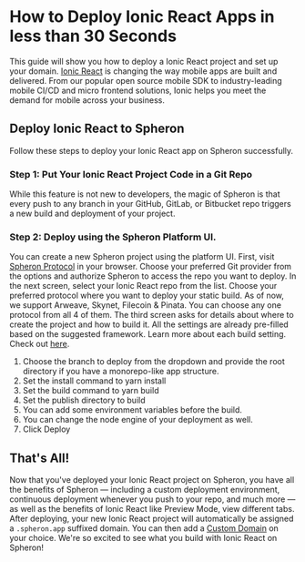 
# How to Deploy Ionic React Apps in less than 30 Seconds

This guide will show you how to deploy a Ionic React project and set up your domain.
[Ionic React](https://ionicframework.com/) is changing the way mobile apps are built and delivered. From our popular open source mobile SDK to industry-leading mobile CI/CD and micro frontend solutions, Ionic helps you meet the demand for mobile across your business.

## Deploy Ionic React to Spheron

Follow these steps to deploy your Ionic React app on Spheron successfully.

### Step 1: Put Your Ionic React Project Code in a Git Repo

While this feature is not new to developers, the magic of Spheron is that every push to any branch in your GitHub, GitLab, or Bitbucket repo triggers a new build and deployment of your project.

### Step 2: Deploy using the Spheron Platform UI.

You can create a new Spheron project using the platform UI. First, visit [Spheron Protocol](https://app.spheron.network/) in your browser.
Choose your preferred Git provider from the options and authorize Spheron to access the repo you want to deploy.
In the next screen, select your Ionic React repo from the list.
Choose your preferred protocol where you want to deploy your static build. As of now, we support Arweave, Skynet, Filecoin & Pinata. You can choose any one protocol from all 4 of them.
The third screen asks for details about where to create the project and how to build it. All the settings are already pre-filled based on the suggested framework. Learn more about each build setting. Check out [here](https://docs.spheron.network/deployments/get-started#configuring-the-deployment).

1. Choose the branch to deploy from the dropdown and provide the root directory if you have a monorepo-like app structure.
2. Set the install command to yarn install
3. Set the build command to yarn build
4. Set the publish directory to build
5. You can add some environment variables before the build.
6. You can change the node engine of your deployment as well.
7. Click Deploy

## That's All!

Now that you've deployed your Ionic React project on Spheron, you have all the benefits of Spheron — including a custom deployment environment, continuous deployment whenever you push to your repo, and much more — as well as the benefits of Ionic React like Preview Mode, view different tabs.
After deploying, your new Ionic React project will automatically be assigned a `.spheron.app` suffixed domain. You can then add a [Custom Domain](https://docs.spheron.network/domain-and-https/centralized-domain/attach-domain) on your choice.
We're so excited to see what you build with Ionic React on Spheron!

<Navigation name="Deploy Ionic React App" />

